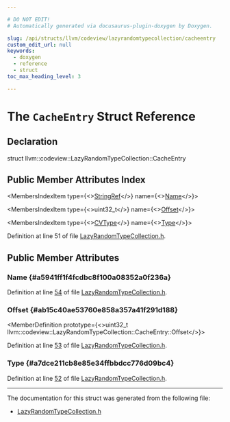 ```yaml
---

# DO NOT EDIT!
# Automatically generated via docusaurus-plugin-doxygen by Doxygen.

slug: /api/structs/llvm/codeview/lazyrandomtypecollection/cacheentry
custom_edit_url: null
keywords:
  - doxygen
  - reference
  - struct
toc_max_heading_level: 3

---
```





# The `CacheEntry` Struct Reference

<DoxygenPage pluginConfig={pluginConfig}>



## Declaration

<CodeBlock>struct llvm::codeview::LazyRandomTypeCollection::CacheEntry</CodeBlock>

## Public Member Attributes Index

<MembersIndex>

<MembersIndexItem
  type={<><a href="/docs/api/classes/llvm/stringref">StringRef</a></>}
  name={<><a href="#a5941ff1f4fcdbc8f100a08352a0f236a">Name</a></>}>
</MembersIndexItem>

<MembersIndexItem
  type={<>uint32&#95;t</>}
  name={<><a href="#ab15c40ae53760e858a357a41f291d188">Offset</a></>}>
</MembersIndexItem>

<MembersIndexItem
  type={<><a href="/docs/api/namespaces/llvm/codeview/#a238eda31f74c0f0f3224f71b50b7d165">CVType</a></>}
  name={<><a href="#a7dce211cb8e85e34ffbbdcc776d09bc4">Type</a></>}>
</MembersIndexItem>

</MembersIndex>


Definition at line 51 of file <a href="/docs/api/files/include/include/llvm/include/llvm/debuginfo/include/llvm/debuginfo/codeview/lazyrandomtypecollection-h">LazyRandomTypeCollection.h</a>.

<SectionDefinition>

## Public Member Attributes

### Name {#a5941ff1f4fcdbc8f100a08352a0f236a}

<MemberDefinition
  prototype="StringRef llvm::codeview::LazyRandomTypeCollection::CacheEntry::Name">

Definition at line <a href="/docs/api/files/include/include/llvm/include/llvm/debuginfo/include/llvm/debuginfo/codeview/lazyrandomtypecollection-h/#l00054">54</a> of file <a href="/docs/api/files/include/include/llvm/include/llvm/debuginfo/include/llvm/debuginfo/codeview/lazyrandomtypecollection-h">LazyRandomTypeCollection.h</a>.
</MemberDefinition>

### Offset {#ab15c40ae53760e858a357a41f291d188}

<MemberDefinition
  prototype={<>uint32&#95;t llvm::codeview::LazyRandomTypeCollection::CacheEntry::Offset</>}>

Definition at line <a href="/docs/api/files/include/include/llvm/include/llvm/debuginfo/include/llvm/debuginfo/codeview/lazyrandomtypecollection-h/#l00053">53</a> of file <a href="/docs/api/files/include/include/llvm/include/llvm/debuginfo/include/llvm/debuginfo/codeview/lazyrandomtypecollection-h">LazyRandomTypeCollection.h</a>.
</MemberDefinition>

### Type {#a7dce211cb8e85e34ffbbdcc776d09bc4}

<MemberDefinition
  prototype="CVType llvm::codeview::LazyRandomTypeCollection::CacheEntry::Type">

Definition at line <a href="/docs/api/files/include/include/llvm/include/llvm/debuginfo/include/llvm/debuginfo/codeview/lazyrandomtypecollection-h/#l00052">52</a> of file <a href="/docs/api/files/include/include/llvm/include/llvm/debuginfo/include/llvm/debuginfo/codeview/lazyrandomtypecollection-h">LazyRandomTypeCollection.h</a>.
</MemberDefinition>

</SectionDefinition>

<hr/>

The documentation for this struct was generated from the following file:

<ul>
<li><a href="/docs/api/files/include/include/llvm/include/llvm/debuginfo/include/llvm/debuginfo/codeview/lazyrandomtypecollection-h">LazyRandomTypeCollection.h</a></li>
</ul>

</DoxygenPage>
